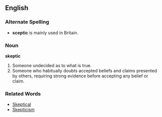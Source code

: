 ==English==
===Alternate Spelling===
*'''sceptic''' is mainly used in Britain.
===Noun===
'''skeptic'''
#Someone undecided as to what is true.
#Someone who habitually doubts accepted beliefs and claims presented by others, requiring strong evidence before accepting any belief or claim.

===Related Words===
*[[Skeptical]]
*[[Skepticism]]